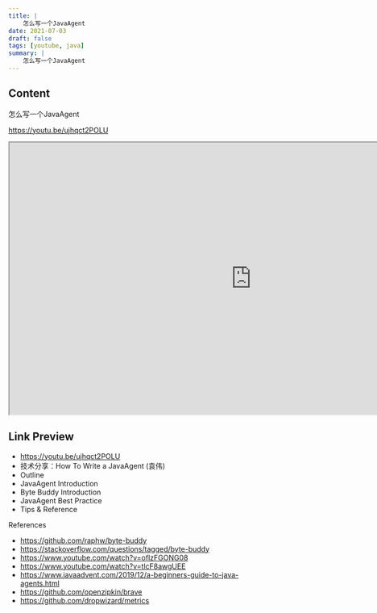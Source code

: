 ```yaml
---
title: |
    怎么写一个JavaAgent
date: 2021-07-03
draft: false
tags: [youtube, java]
summary: |
    怎么写一个JavaAgent
---
```


## Content

怎么写一个JavaAgent

https://youtu.be/ujhqct2POLU


<iframe
    width="960"
    height="540"
    src="https://www.youtube.com/embed/ujhqct2POLU"
    title="技术分享：How To Write a JavaAgent (袁伟)"
    allow="accelerometer; autoplay; clipboard-write; encrypted-media; gyroscope; picture-in-picture; web-share"
    allowFullscreen
    >
</iframe>

## Link Preview

- https://youtu.be/ujhqct2POLU
- 技术分享：How To Write a JavaAgent (袁伟)
- Outline
- JavaAgent Introduction
- Byte Buddy Introduction
- JavaAgent Best Practice
- Tips & Reference

References
- https://github.com/raphw/byte-buddy
- https://stackoverflow.com/questions/tagged/byte-buddy
- https://www.youtube.com/watch?v=oflzFGONG08
- https://www.youtube.com/watch?v=tlcF8awgUEE
- https://www.javaadvent.com/2019/12/a-beginners-guide-to-java-agents.html
- https://github.com/openzipkin/brave
- https://github.com/dropwizard/metrics
